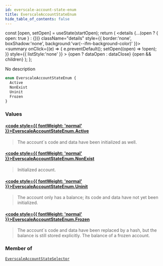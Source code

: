 ```yaml
---
id: everscale-account-state-enum
title: EverscaleAccountStateEnum
hide_table_of_contents: false
---
```







  const [open, setOpen] = useState(startOpen);
  return (
    <details {...(open ? { open: true } : {})} className="details" style={{ border:'none', boxShadow:'none', background:'var(--ifm-background-color)' }}>
      <summary
        onClick={(e) => {
          e.preventDefault();
          setOpen((open) => !open);
        }}
        style={{ listStyle:'none' }}
      >
      {open ? dataOpen : dataClose}
      </summary>
      {open && children}
    </details>
  );
};








No description


```graphql
enum EverscaleAccountStateEnum {
  Active
  NonExist
  Uninit
  Frozen
}
```




### Values

#### [<code style={{ fontWeight: 'normal' }}>EverscaleAccountStateEnum.<b>Active</b></code>](#)  
> 
> 
> The account`s code and data have been initialized as well.
> 

#### [<code style={{ fontWeight: 'normal' }}>EverscaleAccountStateEnum.<b>NonExist</b></code>](#)  
> 
> 
> Initialized account.
> 

#### [<code style={{ fontWeight: 'normal' }}>EverscaleAccountStateEnum.<b>Uninit</b></code>](#)  
> 
> 
> The account only has a balance; its code and data have not yet been initialized.
> 

#### [<code style={{ fontWeight: 'normal' }}>EverscaleAccountStateEnum.<b>Frozen</b></code>](#)  
> 
> 
> The account`s code and data have been replaced by a hash, but the balance is still stored explicitly. The balance of a frozen account.
> 



### Member of

[`EverscaleAccountStateSelector`](/docs/v1/graphql-reference/inputs/everscale-account-state-selector)  <Badge class="secondary" text="input"/>

